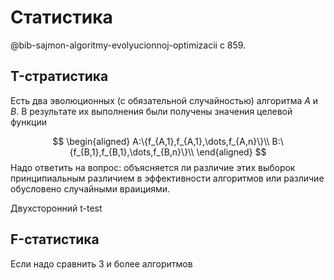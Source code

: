# Статистика

@bib-sajmon-algoritmy-evolyucionnoj-optimizacii c 859.

## T-стратистика

Есть два эволюционных (с обязательной случайностью) алгоритма $A$ и $B$. В результате их выполнения были получены значения целевой функции

$$
\begin{aligned}
A:\{f_{A,1},f_{A,1},\dots,f_{A,n}\}\\
B:\{f_{B,1},f_{B,1},\dots,f_{B,n}\}\\
\end{aligned}
$$ Надо ответить на вопрос: объясняется ли различие этих выборок принципиальным различием в эффективности алгоритмов или различие обусловено случайными враициями.

Двухсторонний t-test

## F-статистика

Если надо сравнить 3 и более алгоритмов
